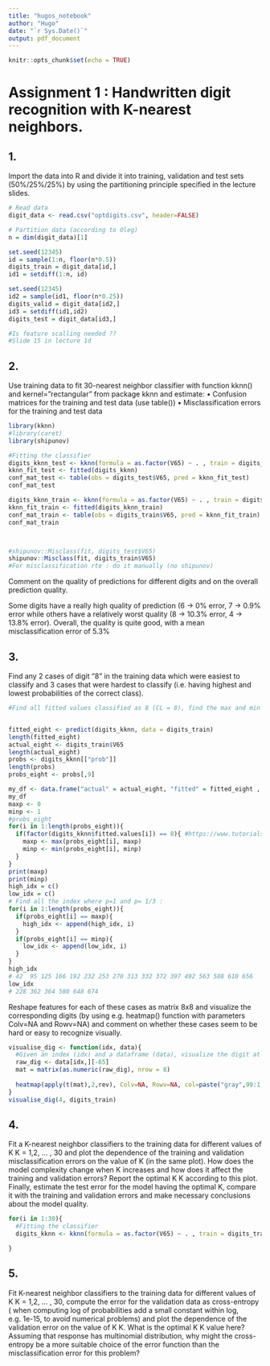 ```yaml
---
title: "hugos_notebook"
author: "Hugo"
date: "`r Sys.Date()`"
output: pdf_document
---
```


```r
knitr::opts_chunk$set(echo = TRUE)
```

# Assignment 1 : Handwritten digit recognition with K-nearest neighbors.

## 1. 
Import the data into R and divide it into training, validation and test sets (50%/25%/25%) by using the partitioning principle specified in the lecture slides. 

```r
# Read data
digit_data <- read.csv("optdigits.csv", header=FALSE)

# Partition data (according to Oleg)
n = dim(digit_data)[1]

set.seed(12345)
id = sample(1:n, floor(n*0.5))
digits_train = digit_data[id,]
id1 = setdiff(1:n, id)

set.seed(12345)
id2 = sample(id1, floor(n*0.25))
digits_valid = digit_data[id2,]
id3 = setdiff(id1,id2)
digits_test = digit_data[id3,]

#Is feature scalling needed ??
#Slide 15 in lecture 1d
```

## 2. 
Use training data to fit 30-nearest neighbor classifier with function kknn() and kernel=”rectangular” from package kknn and estimate:
• Confusion matrices for the training and test data (use table())
• Misclassification errors for the training and test data

```r
library(kknn)
#library(caret)
library(shipunov)

#Fitting the classifier
digits_kknn_test <- kknn(formula = as.factor(V65) ~ . , train = digits_train, test = digits_test, k = 30, kernel = "rectangular")
kknn_fit_test <- fitted(digits_kknn)
conf_mat_test <- table(obs = digits_test$V65, pred = kknn_fit_test)
conf_mat_test

digits_kknn_train <- kknn(formula = as.factor(V65) ~ . , train = digits_train, test = digits_train, k = 30, kernel = "rectangular")
kknn_fit_train <- fitted(digits_kknn_train)
conf_mat_train <- table(obs = digits_train$V65, pred = kknn_fit_train)
conf_mat_train



#shipunov::Misclass(fit, digits_test$V65)
shipunov::Misclass(fit, digits_train$V65)
#For misclassification rte : do it manually (no shipunov)
```

Comment on the quality of predictions for different digits and on the overall
prediction quality.

Some digits have a really high quality of prediction (6 -> 0% error, 7 -> 0.9% error while others have a relatively worst quality (8 -> 10.3% error, 4 -> 13.8% error). Overall, the quality is quite good, with a mean misclassification error of 5.3%


## 3.
Find any 2 cases of digit “8” in the training data which were easiest to classify and 3 cases that were hardest to classify (i.e. having highest and lowest probabilities of the correct class). 

```r
#Find all fitted values classified as 8 (CL = 8), find the max and min probabilities in prob


fitted_eight <- predict(digits_kknn, data = digits_train)
length(fitted_eight)
actual_eight <- digits_train$V65
length(actual_eight)
probs <- digits_kknn[["prob"]]
length(probs)
probs_eight <- probs[,9]

my_df <- data.frame("actual" = actual_eight, "fitted" = fitted_eight , "prob" = probs)
my_df
maxp <- 0
minp <- 1
#probs_eight
for(i in 1:length(probs_eight)){
  if(factor(digits_kknn$fitted.values[i]) == 8){ #https://www.tutorialspoint.com/how-to-extract-the-factor-levels-from-factor-column-in-an-r-data-frame#:~:text=To%20extract%20the%20factor%20levels%20from%20factor%20column%2C%20we%20can,levels(df%24x).
    maxp <- max(probs_eight[i], maxp)
    minp <- min(probs_eight[i], minp)
  }
}
print(maxp)
print(minp)
high_idx = c()
low_idx = c()
# Find all the index where p=1 and p= 1/3 :
for(i in 1:length(probs_eight)){
  if(probs_eight[i] == maxp){
    high_idx <- append(high_idx, i)
  }
  if(probs_eight[i] == minp){
    low_idx <- append(low_idx, i)
  }
}
high_idx
# 42  95 125 166 192 232 253 270 313 332 372 397 492 563 588 610 656
low_idx
# 228 362 364 580 648 674

```

Reshape features for each of these cases as matrix 8x8 and visualize the corresponding digits (by using e.g. heatmap() function with parameters Colv=NA and Rowv=NA) and comment on whether these cases seem to be hard or easy to recognize visually.

```r
visualise_dig <- function(idx, data){
  #Given an index (idx) and a dataframe (data), visualize the digit at data[idx]
  raw_dig <- data[idx,][-65]
  mat = matrix(as.numeric(raw_dig), nrow = 8)
  
  heatmap(apply(t(mat),2,rev), Colv=NA, Rowv=NA, col=paste("gray",99:1,sep="")) #https://stackoverflow.com/questions/16496210/rotate-a-matrix-in-r-by-90-degrees-clockwise 
}
visualise_dig(4, digits_train)
```

## 4.
Fit a K-nearest neighbor classifiers to the training data for different values of K K = 1,2, … , 30 and plot the dependence of the training and validation misclassification errors on the value of K (in the same plot). How does the model complexity change when K increases and how does it affect the training and validation errors? Report the optimal K K according to this plot. Finally, estimate the test error for the model having the optimal K, compare it with the training and validation errors and make necessary conclusions about the model quality.

```r

for(i in 1:30){
  #Fitting the classifier
  digits_kknn <- kknn(formula = as.factor(V65) ~ . , train = digits_train, test = digits_test, k = i, kernel = "rectangular")

}
```

## 5.
Fit K-nearest neighbor classifiers to the training data for different values of K K = 1,2, … , 30, compute the error for the validation data as cross-entropy ( when computing log of probabilities add a small constant within log, e.g. 1e-15, to avoid numerical problems) and plot the dependence of the validation error on the value of K K. What is the optimal K K value here? Assuming that response has multinomial distribution, why might the cross-entropy be a more suitable choice of the error function than the misclassification error for this problem?

```r

```


